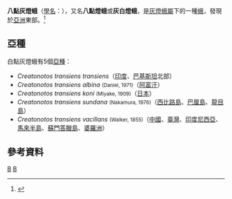 {{Speciesbox
| taxon = Creatonotos transiens
| binomial_authority = {{le|法蘭西斯·沃克|Francis Walker (entomologist)|Walker}}, 1855
| image = [[File:Creatonotos_transiens_vacillans_(24095439388).jpg|250px]]
| image_caption = ''C. t. vacillans''
| synonyms =
{{collapsible list|bullets = false
|''Spilosoma transiens'' <small>Walker, 1855</small>
|''Aloa isabellina'' <small>Walker, 1855</small>
|''Amphissa vacillans'' <small>Walker, 1855</small>
|''Creatonotus koni'' <small>Miyake, 1909</small>
|''Creatonotos transiens orientalis'' <small>Nakamura, 1976</small>
|''Creatonotos ananthakrishanani'' <small>Kirti & Kaleka, 1999</small>
}}
}}
'''八點灰燈蛾'''（[[學名|學名]]：{{snamei|Creatonotos transiens}}），又名'''八點燈蛾'''或'''灰白燈蛾'''，是[[灰燈蛾屬|灰燈蛾屬]]下的一種[[蛾|蛾]]，發現於[[亞洲|亞洲]]東部。<ref>{{Cite web |url=http://www.nic.funet.fi/pub/sci/bio/life/insecta/lepidoptera/ditrysia/noctuoidea/arctiidae/arctiinae/creatonotos/index.html |title=Creatonotos at funet |accessdate=2013-04-25 |archive-date=2018-07-05 |archive-url=https://web.archive.org/web/20180705033322/http://www.nic.funet.fi/pub/sci/bio/life/insecta/lepidoptera/ditrysia/noctuoidea/arctiidae/arctiinae/creatonotos/index.html |dead-url=no }}</ref>

==亞種==
白點灰燈蛾有5個[[亞種|亞種]]：
*''Creatonotos transiens transiens''（[[印度|印度]]、[[巴基斯坦|巴基斯坦]]北部）
*''Creatonotos transiens albina'' <small>(Daniel, 1971)</small>（[[阿富汗|阿富汗]]）
*''Creatonotos transiens koni'' <small>(Miyake, 1909)</small>（[[日本|日本]]）
*''Creatonotos transiens sundana'' <small>(Nakamura, 1976)</small>（[[西比路島|西比路島]]、[[巴厘島|巴厘島]]、[[龍目島|龍目島]]）
*''Creatonotos transiens vacillans'' <small>(Walker, 1855)</small>（[[中國|中國]]、[[臺灣|臺灣]]、[[印度尼西亞|印度尼西亞]]、[[馬來半島|馬來半島]]、[[蘇門答臘島|蘇門答臘島]]、[[婆羅洲|婆羅洲]]）

==參考資料==
{{reflist}}

{{Taxonbar}}
[[Category:灰燈蛾屬|B]]
[[Category:1855年描述的昆虫|B]]